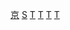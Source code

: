 {{catmore}}
[[Category:国家5A级旅游景区|京]]
[[Category:中國世界遺產|S]]
[[Category:中国祭祀建筑物|T]]
[[Category:北京皇家建筑|T]]
[[Category:东城区公园_(北京市)|T]]
[[Category:北京全国重点文物保护单位|T]]